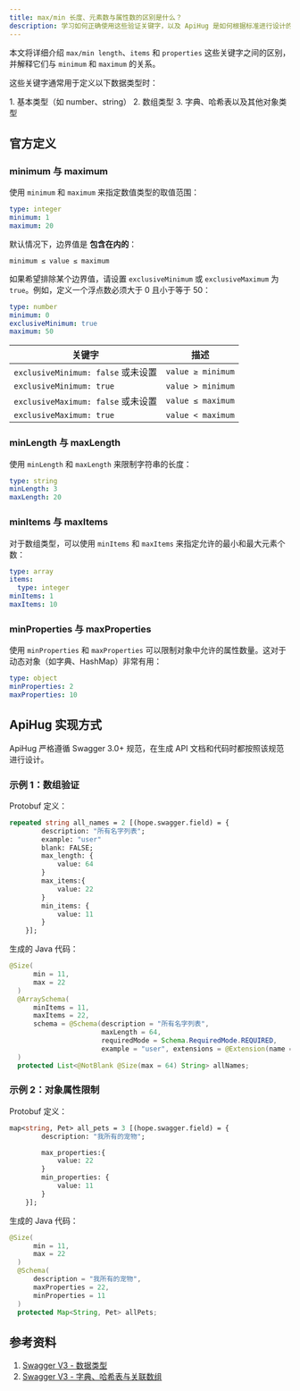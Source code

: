 ```yaml
---
title: max/min 长度、元素数与属性数的区别是什么？
description: 学习如何正确使用这些验证关键字，以及 ApiHug 是如何根据标准进行设计的。
---
```



本文将详细介绍 `max/min length`、`items` 和 `properties` 这些关键字之间的区别，并解释它们与 `minimum` 和 `maximum` 的关系。

这些关键字通常用于定义以下数据类型时：

<TipInfo>
  1. 基本类型（如 number、string）
  2. 数组类型
  3. 字典、哈希表以及其他对象类型
</TipInfo>

## 官方定义

### minimum 与 maximum

使用 `minimum` 和 `maximum` 来指定数值类型的取值范围：

```yaml
type: integer
minimum: 1
maximum: 20
```

默认情况下，边界值是 **包含在内的**：
```
minimum ≤ value ≤ maximum
```

如果希望排除某个边界值，请设置 `exclusiveMinimum` 或 `exclusiveMaximum` 为 `true`。例如，定义一个浮点数必须大于 0 且小于等于 50：

```yaml
type: number
minimum: 0
exclusiveMinimum: true
maximum: 50
```

| 关键字                            | 描述                |
|--------------------------------|-------------------|
| `exclusiveMinimum: false` 或未设置 | `value ≥ minimum` |
| `exclusiveMinimum: true`       | `value > minimum` |
| `exclusiveMaximum: false` 或未设置 | `value ≤ maximum` |
| `exclusiveMaximum: true`       | `value < maximum` |

### minLength 与 maxLength

使用 `minLength` 和 `maxLength` 来限制字符串的长度：

```yaml
type: string
minLength: 3
maxLength: 20
```

### minItems 与 maxItems

对于数组类型，可以使用 `minItems` 和 `maxItems` 来指定允许的最小和最大元素个数：

```yaml
type: array
items:
  type: integer
minItems: 1
maxItems: 10
```

### minProperties 与 maxProperties

使用 `minProperties` 和 `maxProperties` 可以限制对象中允许的属性数量。这对于动态对象（如字典、HashMap）非常有用：

```yaml
type: object
minProperties: 2
maxProperties: 10
```

## ApiHug 实现方式

ApiHug 严格遵循 Swagger 3.0+ 规范，在生成 API 文档和代码时都按照该规范进行设计。

### 示例 1：数组验证

Protobuf 定义：

```protobuf
repeated string all_names = 2 [(hope.swagger.field) = {
        description: "所有名字列表";
        example: "user"
        blank: FALSE;
        max_length: {
            value: 64
        }
        max_items:{
            value: 22
        }
        min_items: {
            value: 11
        }
    }];
```

生成的 Java 代码：

```java
@Size(
      min = 11,
      max = 22
  )
  @ArraySchema(
      minItems = 11,
      maxItems = 22,
      schema = @Schema(description = "所有名字列表", 
                       maxLength = 64, 
                       requiredMode = Schema.RequiredMode.REQUIRED, 
                       example = "user", extensions = @Extension(name = "x-hope-validation", properties = @ExtensionProperty(name = "blank", value = "false")), implementation = String.class)
  )
  protected List<@NotBlank @Size(max = 64) String> allNames;
```

### 示例 2：对象属性限制

Protobuf 定义：

```protobuf
map<string, Pet> all_pets = 3 [(hope.swagger.field) = {
        description: "我所有的宠物";

        max_properties:{
            value: 22
        }
        min_properties: {
            value: 11
        }
    }];
```

生成的 Java 代码：

```java
@Size(
      min = 11,
      max = 22
  )
  @Schema(
      description = "我所有的宠物",
      maxProperties = 22,
      minProperties = 11
  )
  protected Map<String, Pet> allPets;
```

## 参考资料

1. [Swagger V3 - 数据类型](https://swagger.io/docs/specification/v3_0/data-models/data-types/)
2. [Swagger V3 - 字典、哈希表与关联数组](https://swagger.io/docs/specification/v3_0/data-models/dictionaries/)
